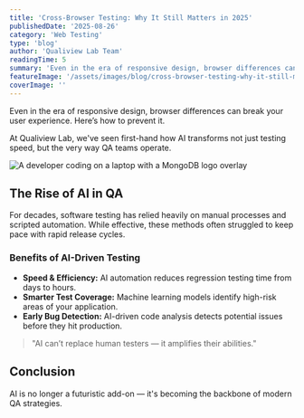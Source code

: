 ```yaml
---
title: 'Cross-Browser Testing: Why It Still Matters in 2025'
publishedDate: '2025-08-26'
category: 'Web Testing'
type: 'blog'
author: 'Qualiview Lab Team'
readingTime: 5
summary: 'Even in the era of responsive design, browser differences can break your user experience. Here’s how to prevent it.".'
featureImage: '/assets/images/blog/cross-browser-testing-why-it-still-matters-in-2025.png'
coverImage: ''
---
```


Even in the era of responsive design, browser differences can break your user experience. Here’s how to prevent it.


At Qualiview Lab, we've seen first-hand how AI transforms not just testing speed, but the very way QA teams operate.

![A developer coding on a laptop with a MongoDB logo overlay](/assets/images/blog/ai-testing-cover.png)

## The Rise of AI in QA

For decades, software testing has relied heavily on manual processes and scripted automation. While effective, these methods often struggled to keep pace with rapid release cycles.

### Benefits of AI-Driven Testing
- **Speed & Efficiency:** AI automation reduces regression testing time from days to hours.
- **Smarter Test Coverage:** Machine learning models identify high-risk areas of your application.
- **Early Bug Detection:** AI-driven code analysis detects potential issues before they hit production.

> "AI can’t replace human testers — it amplifies their abilities."

## Conclusion

AI is no longer a futuristic add-on — it's becoming the backbone of modern QA strategies.
